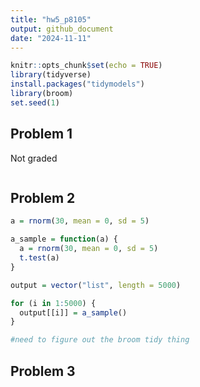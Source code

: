 ```yaml
---
title: "hw5_p8105"
output: github_document
date: "2024-11-11"
---
```


```r
knitr::opts_chunk$set(echo = TRUE)
library(tidyverse)
install.packages("tidymodels")
library(broom)
set.seed(1)
```

## Problem 1
Not graded

```r
```

## Problem 2
```r
a = rnorm(30, mean = 0, sd = 5)

a_sample = function(a) {
  a = rnorm(30, mean = 0, sd = 5)
  t.test(a)
}

output = vector("list", length = 5000)

for (i in 1:5000) {
  output[[i]] = a_sample()
}

#need to figure out the broom tidy thing

```




## Problem 3